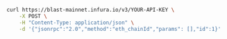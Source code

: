 
<Tabs>
  <TabItem value="cURL">

```bash
curl https://blast-mainnet.infura.io/v3/YOUR-API-KEY \
    -X POST \
    -H "Content-Type: application/json" \
    -d '{"jsonrpc":"2.0","method":"eth_chainId","params": [],"id":1}'
```

  </TabItem>
</Tabs>

